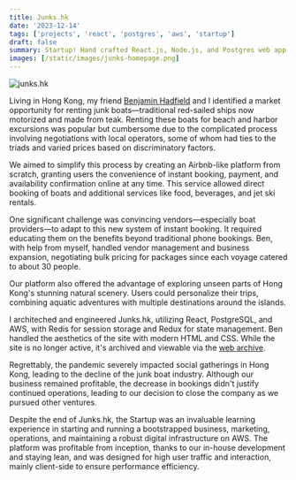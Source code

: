 ```yaml
---
title: Junks.hk
date: '2023-12-14'
tags: ['projects', 'react', 'postgres', 'aws', 'startup']
draft: false
summary: Startup! Hand crafted React.js, Node.js, and Postgres web app for instant Junk boat rental booking.
images: [/static/images/junks-homepage.png]
---
```

![junks.hk](/static/images/junks-homepage.png)

Living in Hong Kong, my friend [Benjamin Hadfield](https://www.linkedin.com/in/benjamin-hadfield/) and I identified a market opportunity for renting junk boats—traditional red-sailed ships now motorized and made from teak. Renting these boats for beach and harbor excursions was popular but cumbersome due to the complicated process involving negotiations with local operators, some of whom had ties to the triads and varied prices based on discriminatory factors.

We aimed to simplify this process by creating an Airbnb-like platform from scratch, granting users the convenience of instant booking, payment, and availability confirmation online at any time. This service allowed direct booking of boats and additional services like food, beverages, and jet ski rentals.

One significant challenge was convincing vendors—especially boat providers—to adapt to this new system of instant booking. It required educating them on the benefits beyond traditional phone bookings. Ben, with help from myself, handled vendor management and business expansion, negotiating bulk pricing for packages since each voyage catered to about 30 people.

Our platform also offered the advantage of exploring unseen parts of Hong Kong's stunning natural scenery. Users could personalize their trips, combining aquatic adventures with multiple destinations around the islands.

I architeched and engineered Junks.hk, utilizing React, PostgreSQL, and AWS, with Redis for session storage and Redux for state management. Ben handled the aesthetics of the site with modern HTML and CSS. While the site is no longer active, it's archived and viewable via the [web archive](https://web.archive.org/web/20220814022955/https://junks.hk ).

Regrettably, the pandemic severely impacted social gatherings in Hong Kong, leading to the decline of the junk boat industry. Although our business remained profitable, the decrease in bookings didn't justify continued operations, leading to our decision to close the company as we pursued other ventures.

Despite the end of Junks.hk, the Startup was an invaluable learning experience in starting and running a bootstrapped business, marketing, operations, and maintaining a robust digital infrastructure on AWS. The platform was profitable from inception, thanks to our in-house development and staying lean, and was designed for high user traffic and interaction, mainly client-side to ensure performance efficiency.
